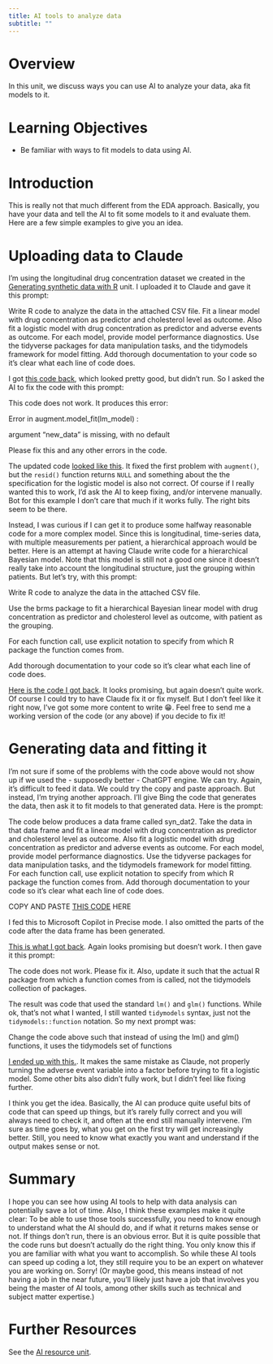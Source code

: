 ```yaml
---
title: AI tools to analyze data 
subtitle: ""
---
```



# Overview
In this unit, we discuss ways you can use AI to analyze your data, aka fit models to it.


# Learning Objectives
- Be familiar with ways to fit models to data using AI.


# Introduction
This is really not that much different from the EDA approach. Basically, you have your data and tell the AI to fit some models to it and evaluate them. Here are a few simple examples to give you an idea.


# Uploading data to Claude

I'm using the longitudinal drug concentration dataset we created in the [Generating synthetic data with R](../../module-synthetic-data/synthetic-data-new-R/synthetic-data-new-R.qmd) unit. I uploaded it to Claude and gave it this prompt:


::: prompt
Write R code to analyze the data in the attached CSV file.
Fit a linear model with drug concentration as predictor and cholesterol level as outcome. 
Also fit a logistic model with drug concentration as predictor and adverse events as outcome.
For each model, provide model performance diagnostics.
Use the tidyverse packages for data manipulation tasks, and the tidymodels framework for model fitting.
Add thorough documentation to your code so it's clear what each line of code does.
:::

I got [this code back](../../../code/claude-analyze-example1.R), which looked pretty good, but didn't run. So I asked the AI to fix the code with this prompt:

::: prompt
This code does not work. It produces this error:

Error in augment.model_fit(lm_model) :

argument "new_data" is missing, with no default

Please fix this and any other errors in the code.
:::

The updated code [looked like this](../../../code/claude-analyze-example2.R). It fixed the first problem with `augment()`, but the `resid()` function returns `NULL` and something about the the specification for the logistic model is also not correct. Of course if I really wanted this to work, I'd ask the AI to keep fixing, and/or intervene manually. Bot for this example I don't care that much if it works fully. The right bits seem to be there.

Instead, I was curious if I can get it to produce some halfway reasonable code for a more complex model. Since this is longitudinal, time-series data, with multiple measurements per patient, a hierarchical approach would be better. Here is an attempt at having Claude write code for a hierarchical Bayesian model. Note that this model is still not a good one since it doesn't really take into account the longitudinal structure, just the grouping within patients. But let's try, with this prompt:

::: prompt
Write R code to analyze the data in the attached CSV file.

Use the brms package to fit a hierarchical Bayesian linear model with drug concentration as predictor and cholesterol level as outcome, with patient as the grouping. 

For each function call, use explicit notation to specify from which R package the function comes from.

Add thorough documentation to your code so it's clear what each line of code does.
:::

[Here is the code I got back](../../../code/claude-analyze-example3.R). It looks promising, but again doesn't quite work. Of course I could try to have Claude fix it or fix myself. But I don't feel like it right now, I've got some more content to write 😁. Feel free to send me a working version of the code (or any above) if you decide to fix it!




# Generating data and fitting it

I'm not sure if some of the problems with the code above would not show up if we used the - supposedly better - ChatGPT engine. We can try. Again, it's difficult to feed it data. We could try the copy and paste approach. But instead, I'm trying another approach. I'll give Bing the code that generates the data, then ask it to fit models to that generated data. Here is the prompt:

::: prompt
The code below produces a data frame called syn_dat2.
Take the data in that data frame and fit a linear model with drug concentration as predictor and cholesterol level as outcome. 
Also fit a logistic model with drug concentration as predictor and adverse events as outcome.
For each model, provide model performance diagnostics.
Use the tidyverse packages for data manipulation tasks, and the tidymodels framework for model fitting.
For each function call, use explicit notation to specify from which R package the function comes from.
Add thorough documentation to your code so it's clear what each line of code does.

COPY AND PASTE [THIS CODE](../../../code/synthetic-data-new-R-example-2-code.R) HERE  
:::

I fed this to Microsoft Copilot in Precise mode. I also omitted the parts of the code after the data frame has been generated.

[This is what I got back](../../../code/bing-analyze-example1.R). Again looks promising but doesn't work. 
I then gave it this prompt:

::: prompt
The code does not work. Please fix it. Also, update it such that the actual R package from which a function comes from is called, not the tidymodels collection of packages.
:::

The result was code that used the standard `lm()` and `glm()` functions. While ok, that's not what I wanted, I still wanted `tidymodels` syntax, just not the `tidymodels::function` notation. So my next prompt was:

::: prompt
Change the code above such that instead of using the lm() and glm() functions, it uses the tidymodels set of functions
:::

[I ended up with this.](../../../code/bing-analyze-example2.R). It makes the same mistake as Claude, not properly turning the adverse event variable into a factor before trying to fit a logistic model. Some other bits also didn't fully work, but I didn't feel like fixing further.

 I think you get the idea. Basically, the AI can produce quite useful bits of code that can speed up things, but it's rarely fully correct and you will always need to check it, and often at the end still manually intervene. I'm sure as time goes by, what you get on the first try will get increasingly better. Still, you need to know what exactly you want and understand if the output makes sense or not.




<!-- # Going meta - asking the AI to fit an AI model -->

<!-- Well, as you figured out by now an AI model can really be whatever you want it to be. But as we discussed, the most common algorithm for current AI tools and approaches are neural nets. We can of course ask some LLM AI (which is basically a big neural net) to write code that fits a neural net to your data. -->

<!-- There's nothing really new about this, but I just thought it was kinda fun to ask the AI to build more AI, so here we go. -->

<!-- I'm starting with the  -->





# Summary

I hope you can see how using AI tools to help with data analysis can potentially save a lot of time. Also, I think these examples make it quite clear: To be able to use those tools successfully, you need to know enough to understand what the AI should do, and if what it returns makes sense or not. If things don't run, there is an obvious error. But it is quite possible that the code runs but doesn't actually do the right thing. You only know this if you are familiar with what you want to accomplish. So while these AI tools can speed up coding a lot, they still require you to be an expert on whatever you are working on. Sorry! (Or maybe good, this means instead of not having a job in the near future, you'll likely just have a job that involves you being the master of AI tools, among other skills such as technical and subject matter expertise.)



# Further Resources

See the [AI resource unit](../ai-resources/ai-resources.qmd).




